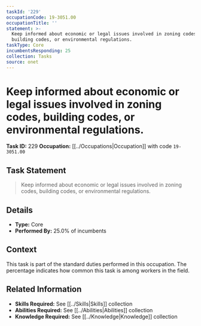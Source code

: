 ```yaml
---
taskId: '229'
occupationCode: 19-3051.00
occupationTitle: ''
statement: >-
  Keep informed about economic or legal issues involved in zoning codes,
  building codes, or environmental regulations.
taskType: Core
incumbentsResponding: 25
collection: Tasks
source: onet
---
```

# Keep informed about economic or legal issues involved in zoning codes, building codes, or environmental regulations.

**Task ID:** 229
**Occupation:** [[../Occupations|Occupation]] with code `19-3051.00`

## Task Statement

> Keep informed about economic or legal issues involved in zoning codes, building codes, or environmental regulations.

## Details

- **Type:** Core
- **Performed By:** 25.0% of incumbents

## Context

This task is part of the standard duties performed in this occupation. The percentage indicates how common this task is among workers in the field.

## Related Information

- **Skills Required:** See [[../Skills|Skills]] collection
- **Abilities Required:** See [[../Abilities|Abilities]] collection
- **Knowledge Required:** See [[../Knowledge|Knowledge]] collection
